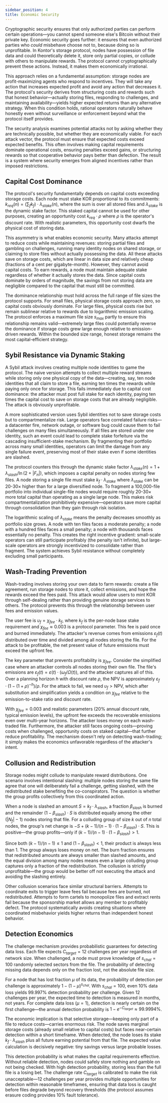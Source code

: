 ```yaml
---
sidebar_position: 4
title: Economic Security
---
```


Cryptographic security ensures that only authorized parties can perform certain operations—you cannot spend someone else's Bitcoin without their private key. Economic security goes further: it ensures that even authorized parties who *could* misbehave choose not to, because doing so is unprofitable. In Kontor's storage protocol, nodes have possession of file data and could theoretically delete it, store only partial copies, or collude with others to manipulate rewards. The protocol cannot cryptographically prevent these actions. Instead, it makes them economically irrational.

This approach relies on a fundamental assumption: storage nodes are profit-maximizing agents who respond to incentives. They will take any action that increases expected profit and avoid any action that decreases it. The protocol's security derives from structuring costs and rewards such that honest behavior—actually storing files, responding to challenges, and maintaining availability—yields higher expected returns than any alternative strategy. When this condition holds, rational operators naturally behave honestly even without surveillance or enforcement beyond what the protocol itself provides.

The security analysis examines potential attacks not by asking whether they are technically possible, but whether they are economically viable. For each attack vector, the protocol must ensure that expected costs exceed expected benefits. This often involves making capital requirements dominate operational costs, ensuring penalties exceed gains, or structuring rewards so that cooperative behavior pays better than defection. The result is a system where security emerges from aligned incentives rather than imposed restrictions.

## Capital Cost Dominance

The protocol's security fundamentally depends on capital costs exceeding storage costs. Each node must stake KOR proportional to its commitments: $k_{req}(n) = (\sum_f k_f) \cdot \lambda_{stake}(n)$, where the sum is over all stored files and $\lambda_{stake}$ is the dynamic stake factor. This staked capital cannot be used for other purposes, creating an opportunity cost $k_{req} \cdot \rho$ where $\rho$ is the operator's discount rate. With realistic parameters, this opportunity cost dwarfs the physical cost of storing data.

This asymmetry is what enables economic security. Many attacks attempt to reduce costs while maintaining revenues: storing partial files and gambling on challenges, running many identity nodes on shared storage, or claiming to store files without actually possessing the data. All these attacks save on storage costs, which are linear in data size and relatively cheap (fractions of a cent per gigabyte-month). However, they cannot avoid capital costs. To earn rewards, a node must maintain adequate stake regardless of whether it actually stores the data. Since capital costs dominate by orders of magnitude, the savings from not storing data are negligible compared to the capital that must still be committed.

The dominance relationship must hold across the full range of file sizes the protocol supports. For small files, physical storage costs approach zero, so capital costs obviously dominate. For large files, physical costs rise but remain sublinear relative to rewards due to logarithmic emission scaling. The protocol enforces a maximum file size $s_{max}$ partly to ensure this relationship remains valid—extremely large files could potentially reverse the dominance if storage costs grew large enough relative to emission-driven rewards. Within the bounded size range, honest storage remains the most capital-efficient strategy.

## Sybil Resistance via Dynamic Staking

A Sybil attack involves creating multiple node identities to game the protocol. The naive version attempts to collect multiple reward streams while storing only one physical copy of the data—creating, say, ten node identities that all claim to store a file, earning ten times the rewards while paying only once for storage. This fails immediately due to capital cost dominance: the attacker must post full stake for each identity, paying ten times the capital cost to save on storage costs that are already negligible. The attack is obviously unprofitable.

A more sophisticated version uses Sybil identities not to save storage costs but to compartmentalize risk. Large operators face correlated failure risks—a datacenter fire, network outage, or software bug could cause them to fail challenges on many files simultaneously. If all files are stored under one identity, such an event could lead to complete stake forfeiture via the cascading insufficient-stake mechanism. By fragmenting their portfolio across many small identities, operators can limit the damage from any single failure event, preserving most of their stake even if some identities are slashed.

The protocol counters this through the dynamic stake factor $\lambda_{stake}(n) = 1 + \lambda_{slash} / \ln(2 + |F_n|)$, which imposes a capital penalty on nodes storing few files. A node storing a single file must stake $k_f \cdot \lambda_{stake}$ where $\lambda_{stake}$ can be 20-30× higher than for a large diversified node. To fragment a 100,000-file portfolio into individual single-file nodes would require roughly 20-30× more total capital than operating as a single large node. This makes risk compartmentalization prohibitively expensive—operators save more capital through consolidation than they gain through risk isolation.

The logarithmic scaling of $\lambda_{stake}$ means the penalty decreases smoothly as portfolio size grows. A node with ten files faces a moderate penalty; a node with a hundred files faces a small penalty; a node with thousands faces essentially no penalty. This creates the right incentive gradient: small-scale operators can still participate profitably (the penalty isn't infinite), but large-scale operators are strongly incentivized to consolidate rather than fragment. The system achieves Sybil resistance without completely excluding small participants.

## Wash-Trading Prevention

Wash-trading involves storing your own data to farm rewards: create a file agreement, run storage nodes to store it, collect emissions, and hope the rewards exceed the fees paid. This attack would allow users to mint KOR through self-dealing rather than providing genuine storage services to others. The protocol prevents this through the relationship between user fees and emission values.

The user fee is $\upsilon_f = \chi_{fee} \cdot k_f$, where $k_f$ is the per-node base stake requirement and $\chi_{fee} \approx 0.003$ is a protocol parameter. This fee is paid once and burned immediately. The attacker's revenue comes from emissions $\varepsilon_f(t)$ distributed over time and divided among all nodes storing the file. For the attack to be profitable, the net present value of future emissions must exceed the upfront fee.

The key parameter that prevents profitability is $\chi_{fee}$. Consider the simplified case where an attacker controls all nodes storing their own file. The file's emissions are $\varepsilon_f(t) = \varepsilon(t) \cdot (\omega_f / \Omega(t))$, and the attacker captures all of this. Over a planning horizon $h$ with discount rate $\rho$, the NPV is approximately $\varepsilon_f \cdot (1 - (1+\rho)^{-h}) / \rho$. For the attack to fail, we need $\upsilon_f > \text{NPV}$, which after substitution and simplification yields a condition on $\chi_{fee}$ relative to the emission-to-stake ratio and discount rate.

With $\chi_{fee} = 0.003$ and realistic parameters (20% annual discount rate, typical emission levels), the upfront fee exceeds the recoverable emissions even over multi-year horizons. The attacker loses money on each wash-traded file. Furthermore, the attacker still faces ongoing costs—proving costs when challenged, opportunity costs on staked capital—that further reduce profitability. The mechanism doesn't rely on detecting wash-trading; it simply makes the economics unfavorable regardless of the attacker's intent.

## Collusion and Redistribution

Storage nodes might collude to manipulate reward distributions. One scenario involves intentional slashing: multiple nodes storing the same file agree that one will deliberately fail a challenge, getting slashed, with the redistributed stake benefiting the co-conspirators. The question is whether the group profits collectively from this coordinated action.

When a node is slashed an amount $S = k_f \cdot \lambda_{slash}$, a fraction $\beta_{slash}$ is burned and the remainder $(1 - \beta_{slash}) \cdot S$ is distributed equally among the other $(|N_f| - 1)$ nodes storing that file. For a colluding group of size $k$ out of $n$ total nodes, the group's net change is $-S + (k-1)/(n-1) \cdot (1-\beta_{slash}) \cdot S$. This is positive—the group profits—only if $(k-1)/(n-1) \cdot (1-\beta_{slash}) > 1$.

Since both $(k-1)/(n-1) \leq 1$ and $(1-\beta_{slash}) < 1$, their product is always less than 1. The group always loses money on net. The burn fraction ensures that redistributed amounts are always smaller than slashed amounts, and the equal division among many nodes means even a large colluding group captures only a fraction of the redistribution. The collusion is strictly unprofitable—the group would be better off not executing the attack and avoiding the slashing entirely.

Other collusion scenarios face similar structural barriers. Attempts to coordinate exits to trigger leave fees fail because fees are burned, not redistributed. Attempts to form cartels to monopolize files and extract rents fail because the sponsorship market allows any member to profitably defect. The protocol systematically avoids creating situations where coordinated misbehavior yields higher returns than independent honest behavior.

## Detection Economics

The challenge mechanism provides probabilistic guarantees for detecting data loss. Each file expects $C_{target} = 12$ challenges per year regardless of network size. When challenged, a node must prove knowledge of $s_{chal} = 100$ randomly selected sectors from the file. The probability of detecting missing data depends only on the fraction lost, not the absolute file size.

For a node that has lost fraction $\mu$ of its data, the probability of detection per challenge is approximately $1 - (1-\mu)^{s_{chal}}$. With $s_{chal} = 100$, even 10% data loss yields 99.997% detection probability per challenge. Given 12 challenges per year, the expected time to detection is measured in months, not years. For complete data loss ($\mu = 1$), detection is nearly certain on the first challenge—the annual detection probability is $1 - e^{-C_{target}} \approx 99.9994\%$.

The economic implication is that selective storage—keeping only part of a file to reduce costs—carries enormous risk. The node saves marginal storage costs (already small relative to capital costs) but faces near-certain detection within a short timeframe. When detected, the node loses its stake $k_f \cdot \lambda_{slash}$ plus all future earning potential from that file. The expected value calculation is decisively negative: tiny savings versus large probable losses.

This detection probability is what makes the capital requirements effective. Without reliable detection, nodes could safely store nothing and gamble on not being checked. With high detection probability, storing less than the full file is a losing bet. The challenge rate $C_{target}$ is calibrated to make the risk unacceptable—12 challenges per year provides multiple opportunities for detection within reasonable timeframes, ensuring that data loss is caught before files degrade beyond recovery thresholds (the protocol assumes erasure coding provides 10% fault tolerance).
